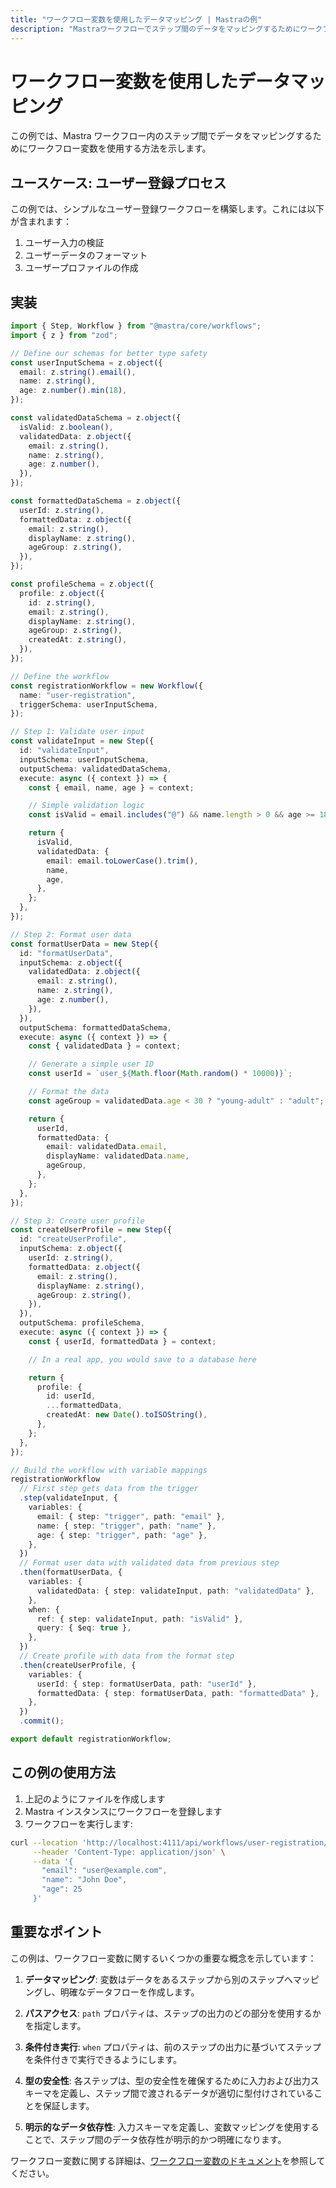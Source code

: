 ```yaml
---
title: "ワークフロー変数を使用したデータマッピング | Mastraの例"
description: "Mastraワークフローでステップ間のデータをマッピングするためにワークフロー変数を使用する方法を学びます。"
---
```


# ワークフロー変数を使用したデータマッピング

この例では、Mastra ワークフロー内のステップ間でデータをマッピングするためにワークフロー変数を使用する方法を示します。

## ユースケース: ユーザー登録プロセス

この例では、シンプルなユーザー登録ワークフローを構築します。これには以下が含まれます：

1. ユーザー入力の検証
1. ユーザーデータのフォーマット
1. ユーザープロファイルの作成

## 実装

```typescript showLineNumbers filename="src/mastra/workflows/user-registration.ts" copy
import { Step, Workflow } from "@mastra/core/workflows";
import { z } from "zod";

// Define our schemas for better type safety
const userInputSchema = z.object({
  email: z.string().email(),
  name: z.string(),
  age: z.number().min(18),
});

const validatedDataSchema = z.object({
  isValid: z.boolean(),
  validatedData: z.object({
    email: z.string(),
    name: z.string(),
    age: z.number(),
  }),
});

const formattedDataSchema = z.object({
  userId: z.string(),
  formattedData: z.object({
    email: z.string(),
    displayName: z.string(),
    ageGroup: z.string(),
  }),
});

const profileSchema = z.object({
  profile: z.object({
    id: z.string(),
    email: z.string(),
    displayName: z.string(),
    ageGroup: z.string(),
    createdAt: z.string(),
  }),
});

// Define the workflow
const registrationWorkflow = new Workflow({
  name: "user-registration",
  triggerSchema: userInputSchema,
});

// Step 1: Validate user input
const validateInput = new Step({
  id: "validateInput",
  inputSchema: userInputSchema,
  outputSchema: validatedDataSchema,
  execute: async ({ context }) => {
    const { email, name, age } = context;

    // Simple validation logic
    const isValid = email.includes("@") && name.length > 0 && age >= 18;

    return {
      isValid,
      validatedData: {
        email: email.toLowerCase().trim(),
        name,
        age,
      },
    };
  },
});

// Step 2: Format user data
const formatUserData = new Step({
  id: "formatUserData",
  inputSchema: z.object({
    validatedData: z.object({
      email: z.string(),
      name: z.string(),
      age: z.number(),
    }),
  }),
  outputSchema: formattedDataSchema,
  execute: async ({ context }) => {
    const { validatedData } = context;

    // Generate a simple user ID
    const userId = `user_${Math.floor(Math.random() * 10000)}`;

    // Format the data
    const ageGroup = validatedData.age < 30 ? "young-adult" : "adult";

    return {
      userId,
      formattedData: {
        email: validatedData.email,
        displayName: validatedData.name,
        ageGroup,
      },
    };
  },
});

// Step 3: Create user profile
const createUserProfile = new Step({
  id: "createUserProfile",
  inputSchema: z.object({
    userId: z.string(),
    formattedData: z.object({
      email: z.string(),
      displayName: z.string(),
      ageGroup: z.string(),
    }),
  }),
  outputSchema: profileSchema,
  execute: async ({ context }) => {
    const { userId, formattedData } = context;

    // In a real app, you would save to a database here

    return {
      profile: {
        id: userId,
        ...formattedData,
        createdAt: new Date().toISOString(),
      },
    };
  },
});

// Build the workflow with variable mappings
registrationWorkflow
  // First step gets data from the trigger
  .step(validateInput, {
    variables: {
      email: { step: "trigger", path: "email" },
      name: { step: "trigger", path: "name" },
      age: { step: "trigger", path: "age" },
    },
  })
  // Format user data with validated data from previous step
  .then(formatUserData, {
    variables: {
      validatedData: { step: validateInput, path: "validatedData" },
    },
    when: {
      ref: { step: validateInput, path: "isValid" },
      query: { $eq: true },
    },
  })
  // Create profile with data from the format step
  .then(createUserProfile, {
    variables: {
      userId: { step: formatUserData, path: "userId" },
      formattedData: { step: formatUserData, path: "formattedData" },
    },
  })
  .commit();

export default registrationWorkflow;
```

## この例の使用方法

1. 上記のようにファイルを作成します
2. Mastra インスタンスにワークフローを登録します
3. ワークフローを実行します:

```bash
curl --location 'http://localhost:4111/api/workflows/user-registration/start-async' \
     --header 'Content-Type: application/json' \
     --data '{
       "email": "user@example.com",
       "name": "John Doe",
       "age": 25
     }'
```

## 重要なポイント

この例は、ワークフロー変数に関するいくつかの重要な概念を示しています：

1. **データマッピング**: 変数はデータをあるステップから別のステップへマッピングし、明確なデータフローを作成します。

2. **パスアクセス**: `path` プロパティは、ステップの出力のどの部分を使用するかを指定します。

3. **条件付き実行**: `when` プロパティは、前のステップの出力に基づいてステップを条件付きで実行できるようにします。

4. **型の安全性**: 各ステップは、型の安全性を確保するために入力および出力スキーマを定義し、ステップ間で渡されるデータが適切に型付けされていることを保証します。

5. **明示的なデータ依存性**: 入力スキーマを定義し、変数マッピングを使用することで、ステップ間のデータ依存性が明示的かつ明確になります。

ワークフロー変数に関する詳細は、[ワークフロー変数のドキュメント](../../docs/workflows/variables.mdx)を参照してください。
